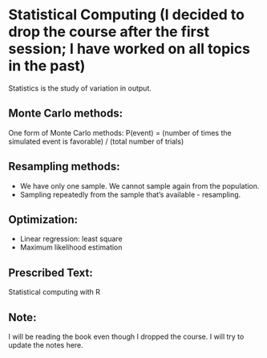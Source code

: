 # Statistical Computing (I decided to drop the course after the first session; I have worked on all topics in the past)

Statistics is the study of variation in output.

## Monte Carlo methods:
One form of Monte Carlo methods: P(event) = (number of times the simulated event is favorable) / (total number of trials)

## Resampling methods:
- We have only one sample. We cannot sample again from the population.
- Sampling repeatedly from the sample that's available - resampling.

## Optimization:
- Linear regression: least square
- Maximum likelihood estimation

## Prescribed Text:
Statistical computing with R


## Note:
I will be reading the book even though I dropped the course. I will try to update the notes here.